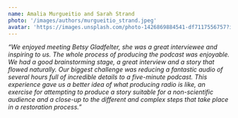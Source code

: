 ```yaml
---
name: Amalia Murgueitio and Sarah Strand 
photo: '/images/authors/murgueitio_strand.jpeg'
avatar: 'https://images.unsplash.com/photo-1426869884541-df7117556757?ixlib=rb-0.3.5&ixid=eyJhcHBfaWQiOjEyMDd9&s=6f3f4a6f359875679161702e81f2337a&auto=format&fit=crop&w=160&q=80'
---
```


*"We enjoyed meeting Betsy Gladfelter, she was a great interviewee and inspiring to us. The whole process of producing the podcast was enjoyable. We had a good brainstorming stage, a great interview and a story that flowed naturally. Our biggest challenge was reducing a fantastic audio of several hours full of incredible details to a five-minute podcast. This experience gave us a better idea of what producing radio is like, an exercise for attempting to produce a story suitable for a non-scientific audience and a close-up to the different and complex steps that take place in a restoration process."*